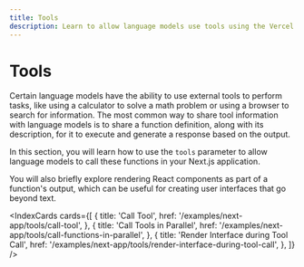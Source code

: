 ```yaml
---
title: Tools
description: Learn to allow language models use tools using the Vercel AI SDK in your Next.js application
---
```


# Tools

Certain language models have the ability to use external tools to perform tasks, like using a calculator to solve a math problem or using a browser to search for information. The most common way to share tool information with language models is to share a function definition, along with its description, for it to execute and generate a response based on the output.

In this section, you will learn how to use the `tools` parameter to allow language models to call these functions in your Next.js application.

You will also briefly explore rendering React components as part of a function's output, which can be useful for creating user interfaces that go beyond text.

<IndexCards
  cards={[
    {
      title: 'Call Tool',
      href: '/examples/next-app/tools/call-tool',
    },
    {
      title: 'Call Tools in Parallel',
      href: '/examples/next-app/tools/call-functions-in-parallel',
    },
    {
      title: 'Render Interface during Tool Call',
      href: '/examples/next-app/tools/render-interface-during-tool-call',
    },
  ]}
/>
